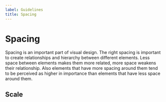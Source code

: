 ```yaml
---
label: Guidelines
title: Spacing
---
```



# Spacing

Spacing is an important part of visual design. The right spacing is important to create relationships and hierarchy between different elements. Less space between elements makes them more related, more space weakens their relationship. Also elements that have more spacing around them tend to be perceived as higher in importance than elements that have less space around them.

## Scale

<Spacing />
